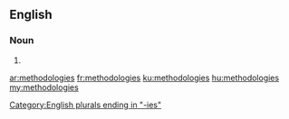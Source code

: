 ==English==

===Noun===
{{head|en|noun plural form}}

# {{plural of|methodology|lang=en}}

[[Category:English plurals ending in "-ies"]]

[[ar:methodologies]]
[[fr:methodologies]]
[[ku:methodologies]]
[[hu:methodologies]]
[[my:methodologies]]